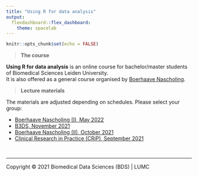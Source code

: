 ```yaml
---
title: "Using R for data analysis"
output: 
  flexdashboard::flex_dashboard:
    theme: spacelab
---
```


```r
knitr::opts_chunk$set(echo = FALSE)
```

> **The course**

**Using R for data analysis** is an online course for bachelor/master students of Biomedical Sciences Leiden University.  
It is also offered as a general course organised by [Boerhaave Nascholing](https://www.boerhaavenascholing.nl/).  

> **Lecture materials**

The materials are adjusted depending on schedules. Please select your group:

- [Boerhaave Nascholing (I),  May 2022](Boerhaave_202205)
- [B3DS,  November 2021](B3DS_202111)
- [Boerhaave Nascholing (II),  October 2021](Boerhaave_202110)
- [Clinical Research in Practice (CRiP),  September 2021](CRIP_202109)


<br/>
<hr>
<p style="blockquote">Copyright &copy; 2021 Biomedical Data Sciences (BDS) | LUMC</p>

